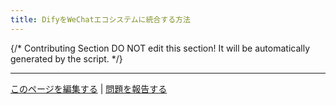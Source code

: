 ```yaml
---
title: DifyをWeChatエコシステムに統合する方法
---
```


{/*
Contributing Section
DO NOT edit this section!
It will be automatically generated by the script.
*/}

---

[このページを編集する](https://github.com/langgenius/dify-docs/edit/main/ja-jp/learn-more/use-cases/dify-on-wechat.mdx) | [問題を報告する](https://github.com/langgenius/dify-docs/issues/new?template=docs.yml)

